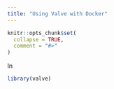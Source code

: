 ```yaml
---
title: "Using Valve with Docker"
---
```


```r
knitr::opts_chunk$set(
  collapse = TRUE,
  comment = "#>"
)
```

In

```r
library(valve)
```
